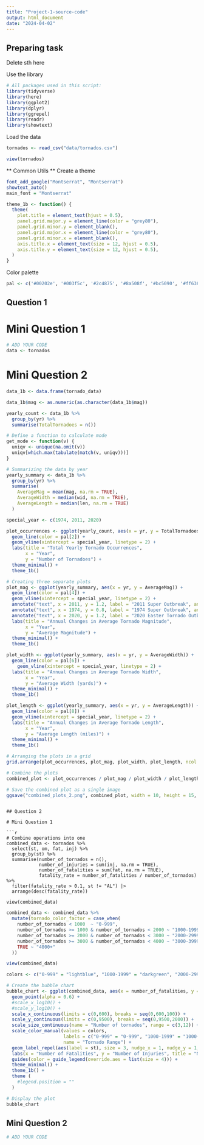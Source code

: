 ```yaml
---
title: "Project-1-source-code"
output: html_document
date: "2024-04-02"
---
```

## Preparing task

Delete sth here

Use the library
```r
# All packages used in this script:
library(tidyverse)
library(here)
library(ggplot2)
library(dplyr)
library(ggrepel)
library(readr)
library(showtext)
```

Load the data 
```r
tornados <- read_csv("data/tornados.csv")

view(tornados)
```

** Common Utils **
Create a theme
```r
font_add_google("Montserrat", "Montserrat")
showtext_auto()
main_font = "Montserrat"

theme_1b <- function() {
  theme(
    plot.title = element_text(hjust = 0.5),
    panel.grid.major.y = element_line(color = "grey80"),
    panel.grid.minor.y = element_blank(),
    panel.grid.major.x = element_line(color = "grey80"),
    panel.grid.minor.x = element_blank(),
    axis.title.x = element_text(size = 12, hjust = 0.5),
    axis.title.y = element_text(size = 12, hjust = 0.5),
  )
}
```

Color palette
```r
pal <- c('#00202e', '#003f5c', '#2c4875', '#8a508f', '#bc5090', '#ff6361', '#ff8531', '#ffa600', '#ffd380')
```

## Question 1

# Mini Question 1
```r
# ADD YOUR CODE
data <- tornados
```

# Mini Question 2
```r
data_1b <- data.frame(tornado_data)

data_1b$mag <- as.numeric(as.character(data_1b$mag))

yearly_count <- data_1b %>%
  group_by(yr) %>%
  summarise(TotalTornadoes = n())

# Define a function to calculate mode
get_mode <- function(v) {
  uniqv <- unique(na.omit(v))
  uniqv[which.max(tabulate(match(v, uniqv)))]
}

# Summarizing the data by year
yearly_summary <- data_1b %>%
  group_by(yr) %>%
  summarise(
    AverageMag = mean(mag, na.rm = TRUE),
    AverageWidth = median(wid, na.rm = TRUE),
    AverageLength = median(len, na.rm = TRUE)
  )

special_year <- c(1974, 2011, 2020)

plot_occurrences <- ggplot(yearly_count, aes(x = yr, y = TotalTornadoes)) +
  geom_line(color = pal[2]) +
  geom_vline(xintercept = special_year, linetype = 2) +
  labs(title = "Total Yearly Tornado Occurrences",
       x = "Year",
       y = "Number of Tornadoes") +
  theme_minimal() +
  theme_1b()

# Creating three separate plots
plot_mag <- ggplot(yearly_summary, aes(x = yr, y = AverageMag)) +
  geom_line(color = pal[4]) +
  geom_vline(xintercept = special_year, linetype = 2) +
  annotate("text", x = 2011, y = 1.2, label = "2011 Super Outbreak", angle = 90, vjust = -0.5) +
  annotate("text", x = 1974, y = 0.8, label = "1974 Super Outbreak", angle = 90, vjust = -0.5) +
  annotate("text", x = 2020, y = 1.2, label = "2020 Easter Tornado Outbreak", angle = 90, vjust = -0.5) +
  labs(title = "Annual Changes in Average Tornado Magnitude",
       x = "Year",
       y = "Average Magnitude") +
  theme_minimal() +
  theme_1b()

plot_width <- ggplot(yearly_summary, aes(x = yr, y = AverageWidth)) +
  geom_line(color = pal[6]) +
    geom_vline(xintercept = special_year, linetype = 2) +
  labs(title = "Annual Changes in Average Tornado Width",
       x = "Year",
       y = "Average Width (yards)") +
  theme_minimal() +
  theme_1b()

plot_length <- ggplot(yearly_summary, aes(x = yr, y = AverageLength)) +
  geom_line(color = pal[8]) +
  geom_vline(xintercept = special_year, linetype = 2) +
  labs(title = "Annual Changes in Average Tornado Length",
       x = "Year",
       y = "Average Length (miles)") +
  theme_minimal() +
  theme_1b()

# Arranging the plots in a grid
grid.arrange(plot_occurrences, plot_mag, plot_width, plot_length, ncol = 1)

# Combine the plots
combined_plot <- plot_occurrences / plot_mag / plot_width / plot_length 

# Save the combined plot as a single image
ggsave("combined_plots_2.png", combined_plot, width = 10, height = 15, dpi = 300, bg = "white")
```

```

## Question 2

# Mini Question 1

```r
# Combine operations into one
combined_data <- tornados %>%
  select(st, om, fat, inj) %>%
  group_by(st) %>%
  summarise(number_of_tornados = n(),
            number_of_injuries = sum(inj, na.rm = TRUE),
            number_of_fatalities = sum(fat, na.rm = TRUE),
            fatality_rate = number_of_fatalities / number_of_tornados) %>%
  filter(fatality_rate > 0.1, st != "AL") |>
  arrange(desc(fatality_rate)) 

view(combined_data)
```

```r
combined_data <- combined_data %>%
  mutate(tornado_color_factor = case_when(
    number_of_tornados < 1000  ~ "0-999",
    number_of_tornados >= 1000 & number_of_tornados < 2000 ~ "1000-1999",
    number_of_tornados >= 2000 & number_of_tornados < 3000 ~ "2000-2999",
    number_of_tornados >= 3000 & number_of_tornados < 4000 ~ "3000-3999",
    TRUE ~ "4000+"
  ))

view(combined_data)
```

```r

colors <- c("0-999" = "lightblue", "1000-1999" = "darkgreen", "2000-2999" = "darkorange", "3000-3999" = "grey", "4000+" = "red")

# Create the bubble chart
bubble_chart <- ggplot(combined_data, aes(x = number_of_fatalities, y = number_of_injuries, size = number_of_tornados, color = tornado_color_factor)) +
  geom_point(alpha = 0.6) +
  #scale_x_log10() +  
  #scale_y_log10() + 
  scale_x_continuous(limits = c(0,600), breaks = seq(0,600,100)) +
  scale_y_continuous(limits = c(0,9500), breaks = seq(0,9500,2000)) +
  scale_size_continuous(name = "Number of tornados", range = c(3,12)) +
  scale_color_manual(values = colors,
                     labels = c("0-999" = "0-999", "1000-1999" = "1000-1999", "2000-2999" = "2000-2999", "3000-3999" = "3000-3999"),
                     name = "Tornado Range") + 
  geom_label_repel(aes(label = st), size = 3, nudge_x = 1, nudge_y = 1, na.rm = TRUE, show.legend = FALSE) + 
  labs(x = "Number of Fatalities", y = "Number of Injuries", title = "Number of Fatalities vs. Number of Injuries") +
  guides(color = guide_legend(override.aes = list(size = 4))) + 
  theme_minimal() +
  theme_1b() +
  theme (
    #legend.position = ""
  ) 

# Display the plot
bubble_chart
```


## Mini Question 2

```r
# ADD YOUR CODE


```